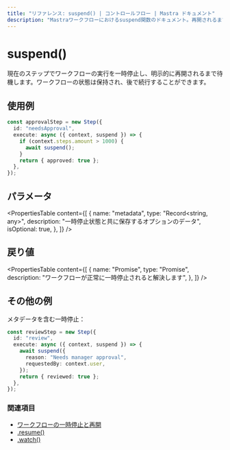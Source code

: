 ---
title: "リファレンス: suspend() | コントロールフロー | Mastra ドキュメント"
description: "Mastraワークフローにおけるsuspend関数のドキュメント。再開されるまで実行を一時停止します。"
---

# suspend()

現在のステップでワークフローの実行を一時停止し、明示的に再開されるまで待機します。ワークフローの状態は保持され、後で続行することができます。

## 使用例

```typescript
const approvalStep = new Step({
  id: "needsApproval",
  execute: async ({ context, suspend }) => {
    if (context.steps.amount > 1000) {
      await suspend();
    }
    return { approved: true };
  },
});
```

## パラメータ

<PropertiesTable
  content={[
    {
      name: "metadata",
      type: "Record<string, any>",
      description: "一時停止状態と共に保存するオプションのデータ",
      isOptional: true,
    },
  ]}
/>

## 戻り値

<PropertiesTable
  content={[
    {
      name: "Promise<void>",
      type: "Promise",
      description: "ワークフローが正常に一時停止されると解決します",
    },
  ]}
/>

## その他の例

メタデータを含む一時停止：

```typescript
const reviewStep = new Step({
  id: "review",
  execute: async ({ context, suspend }) => {
    await suspend({
      reason: "Needs manager approval",
      requestedBy: context.user,
    });
    return { reviewed: true };
  },
});
```

### 関連項目

- [ワークフローの一時停止と再開](../../docs/workflows/suspend-and-resume.mdx)
- [.resume()](./resume.mdx)
- [.watch()](./watch.mdx)
